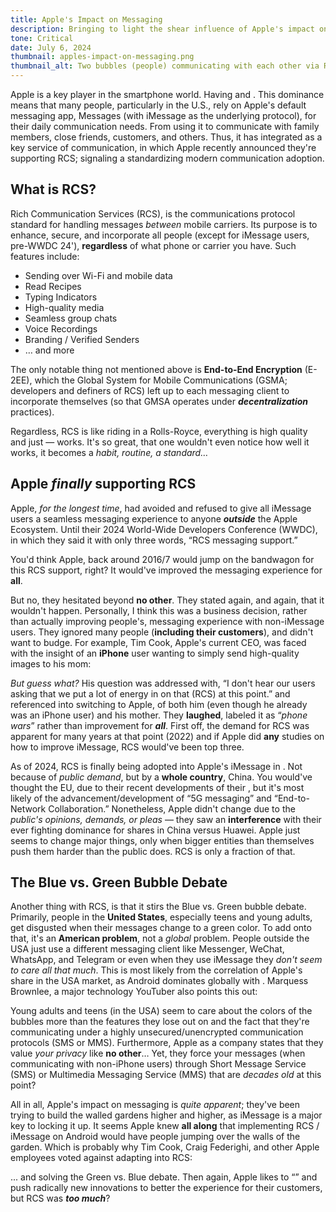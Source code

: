```yaml
---
title: Apple's Impact on Messaging
description: Bringing to light the shear influence of Apple's impact on instant messaging and building their walled garden.
tone: Critical
date: July 6, 2024
thumbnail: apples-impact-on-messaging.png
thumbnail_alt: Two bubbles (people) communicating with each other via RCS.
---
```



Apple is a key player in the smartphone world. Having <Link text="55%+ share in the United States" href="https://gs.statcounter.com/os-market-share/mobile/united-states-of-america/#yearly-2009-2023" /> and <Link text="~27% globally" href="https://gs.statcounter.com/os-market-share/mobile/worldwide#yearly-2009-2023" />. This dominance means that many people, particularly in the U.S., rely on Apple's default messaging app, Messages (with iMessage as the underlying protocol), for their daily communication needs. From using it to communicate with family members, close friends, customers, and others. Thus, it has integrated as a key service of communication, in which Apple recently announced they're supporting RCS; signaling a standardizing modern communication adoption.

## What is RCS?
Rich Communication Services (RCS), is the communications protocol standard for handling messages *between* mobile carriers. Its purpose is to enhance, secure, and incorporate all people (except for iMessage users, pre-WWDC 24'), **regardless** of what phone or carrier you have. Such features include:

- Sending over Wi-Fi and mobile data
- Read Recipes
- Typing Indicators
- High-quality media
- Seamless group chats
- Voice Recordings
- Branding / Verified Senders
- … and more

The only notable thing not mentioned above is **End-to-End Encryption** (E-2EE), which the Global System for Mobile Communications (GSMA; developers and definers of RCS) left up to each messaging client to incorporate themselves (so that GMSA operates under ***decentralization*** practices). 

Regardless, RCS is like riding in a Rolls-Royce, everything is high quality and just — works. It's so great, that one wouldn't even notice how well it works, it becomes a *habit, routine, a standard…*

## Apple *finally* supporting RCS
Apple, *for the longest time*, had avoided and refused to give all iMessage users a seamless messaging experience to anyone ***outside*** the Apple Ecosystem. Until their 2024 World-Wide Developers Conference (WWDC), in which they said it with only three words, “RCS messaging support.”

<Embed>
	<YouTube 
		id="RXeOiIDNNek" 
		title="Apple: WWDC 2024 — iOS Recap" 
		params="start=1818&end=1824&cc_load_policy=1" 
		posterQuality="max"
	/>
</Embed>

You'd think Apple, back around 2016/7 would jump on the bandwagon for this RCS support, right? It would've improved the messaging experience for **all**. 

But no, they hesitated beyond **no other**. They stated again, and again, that it wouldn't happen. Personally, I think this was a business decision, rather than actually improving people's, messaging experience with non-iMessage users. They ignored many people (__including their customers__), and didn't want to budge. For example, Tim Cook, Apple's current CEO, was faced with the insight of an **iPhone** user wanting to simply send high-quality images to his mom: 

<Embed>
	<YouTube 
		id="sdvzYtgmIjs" 
		title="Code 2022: Tim Cook's Thoughts on RCS" 
		params="start=3615&end=3710&cc_load_policy=1" 
		poster={import.meta.env.SITE + "/youtube/rcs_interview.png"}
		posterQuality="max"
	/>
</Embed>

*But guess what?* His question was addressed with, “I don't hear our users asking that we put a lot of energy in on that (RCS) at this point.” and referenced into switching to Apple, of both him (even though he already was an iPhone user) and his mother. They **laughed**, labeled it as “*phone wars*” rather than improvement for ***all***. First off, the demand for RCS was apparent for many years at that point (2022) and if Apple did **any** studies on how to improve iMessage, RCS would've been top three. 

As of 2024, RCS is finally being adopted into Apple's iMessage in <Link text="iOS 18" href="https://www.apple.com/ios/ios-18-preview/" />. Not because of *public demand*, but by a **whole country**, China. You would've thought the EU, due to their recent developments of their <Link text="Digital Market's Act" href="https://commission.europa.eu/strategy-and-policy/priorities-2019-2024/europe-fit-digital-age/digital-markets-act-ensuring-fair-and-open-digital-markets_en" />, but it's most likely <Link text="China's drafted proposal" href="https://www.miit.gov.cn/gzcy/yjzj/art/2023/art_2d5a7969581b4b12a78cd2c455649a8c.html" /> of the advancement/development of “5G messaging” and “End-to-Network Collaboration.” Nonetheless, Apple didn't change due to the *public's opinions, demands, or pleas* — they saw an **interference** with their ever fighting dominance for shares in China versus Huawei. Apple just seems to change major things, only when bigger entities than themselves push them harder than the public does. RCS is only a fraction of that.

## The Blue vs. Green Bubble Debate

Another thing with RCS, is that it stirs the Blue vs. Green bubble debate. Primarily, people in the **United States**, especially teens and young adults, get disgusted when their messages change to a green color. To add onto that, it's an **American problem**, not a *global* problem. People outside the USA just use a different messaging client like Messenger, WeChat, WhatsApp, and Telegram or even when they use iMessage they *don't seem to care all that much*. This is most likely from the correlation of Apple's share in the USA market, as Android dominates globally with <Link text="~72%" href="https://gs.statcounter.com/os-market-share/mobile/worldwide#yearly-2009-2023" />. Marquess Brownlee, a major technology YouTuber also points this out:

<Embed>
	<YouTube 
		id="BuaKzm7Kq9Q" 
		title="Marques Brownlee: Global Prespectives of Blue vs. Green Bubble Debate" 
		params="start=10&end=28&cc_load_policy=1" 
		posterQuality="max"
	/>
</Embed>

Young adults and teens (in the USA) seem to care about the colors of the bubbles more than the features they lose out on and the fact that they're communicating under a highly unsecured/unencrypted communication protocols (SMS or MMS). Furthermore, Apple as a company states that they value *your privacy* like **no other**… Yet, they force your messages (when communicating with non-iPhone users) through Short Message Service (SMS) or Multimedia Messaging Service (MMS) that are *decades old* at this point?

All in all, Apple's impact on messaging is *quite apparent*; they've been trying to build the walled gardens higher and higher, as iMessage is a major key to locking it up. It seems Apple knew **all along** that implementing RCS / iMessage on Android would have people jumping over the walls of the garden. Which is probably why Tim Cook, Craig Federighi, and other Apple employees voted against adapting into RCS:

<Quote quote="iMessage on Android would simply serve to remove [an] obstacle to iPhone families giving their kids Android phones" by="Former Apple Employee" href="https://www.theverge.com/2021/4/9/22375128/apple-imessage-android-ecosystem-lock-in-epic-games-filings-app-store-dispute" />

... and solving the Green vs. Blue debate. Then again, Apple likes to “<Link text="Think Different" href="https://www.youtube.com/watch?v=cpzvwkR1RYU" />” and push radically new innovations to better the experience for their customers, but RCS was ***too much***?